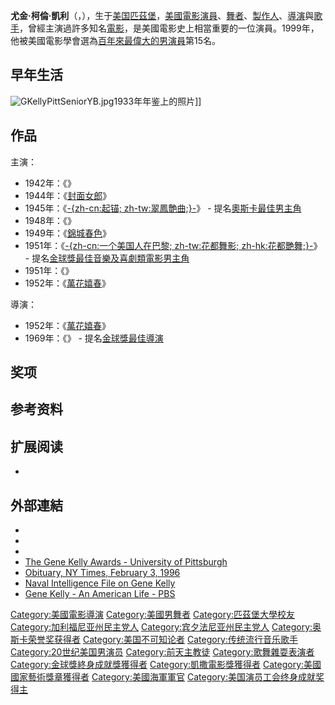 {{noteTA
|G1=Show
|1=zh-tw:萬花嬉春;zh-hk:萬花嬉春;zh-hans:雨中曲;
|2=zh-tw:凱利;zh-hk:基利;zh-hans:凯利;
|3=zh-tw:金·凱利;zh-hk:金·基利;zh-hans:吉恩·凯利;
}}
{{not|金·凯瑞}}
{{艺人
| name = 金·凱利<br />Gene Kelly
| image = Gene kelly.jpg
| type   = 男演员
| imagesize = 200px
| caption = 
| birthname = 尤金·柯伦·凯利<br/>Eugene Curran Kelly 
| birthdate = {{birth date|1912|8|23|mf=y}}
| location = {{USA}}[[賓夕法尼亞州|賓夕法尼亞州]] [[匹茲堡|匹茲堡]]
| deathdate = {{death date and age|1996|2|2|1912|8|23}}
| deathplace = {{USA}}[[加利福尼亞州|加州]][[比佛利山|比佛利山]]
| yearsactive = 1942年 ～ 1985年
| 教育程度 = {{flagicon|USA}} [[匹兹堡大學|匹兹堡大學]]
| spouse = {{Plainlist|
* {{link-en| Betsy Blair|Betsy Blair}}<br>（1941~1957，一女）
* {{link-en|Jeanne Coyne|Jeanne Coyne}}<br>（1960~1973，二子女，鳏夫）
*  Patricia Ward<br>（1990~1996，他去世）
}}
| children = {{Plainlist|
* Kerry Kelly
* Bridget Kelly
* Tim Kelly
}}
| parents = James Kelly<br>Harriet  Curran
| academyawards = '''[[奧斯卡榮譽獎|奧斯卡榮譽獎]]'''<br>1952年 终身成就奖
| cesarawards = '''凱撒榮譽獎'''<br>1996年 终身成就奖
| emmyawards = '''最佳兒童節目''' <br>1967年 《Jack and the Beanstalk》
| goldenglobeawards = '''[[塞西尔·B·德米尔奖|塞西尔·B·德米尔奖]]'''<br>1981年 终身成就奖
| sagawards = '''终身成就奖'''<br>1989年
| awards = '''[[AFI终身成就奖|AFI终身成就奖]]'''<br>1985年
}}
{{中文譯名
| english   = Gene Kelly
| putonghua = 吉恩·凯利
| taiwan    = 金·凱利
| cantonese = 真·基利
}}
'''尤金·柯倫·凱利'''（{{lang-en|Eugene Curran “Gene” Kelly}}，{{bd|1912年|8月23日|1996年|2月2日|catIdx=Kelly, Gene}}），生于[[美国|美国]][[匹茲堡|匹茲堡]]，[[美國|美國]][[電影|電影]][[演員|演員]]、[[舞者|舞者]]、[[製作人|製作人]]、[[導演|導演]]與[[歌手|歌手]]，曾經主演過許多知名[[電影|電影]]，是美國電影史上相當重要的一位演員。1999年，他被美國電影學會選為[[百年百大明星|百年來最偉大的男演員]]第15名。

==早年生活==
[[File:GKellyPittSeniorYB.jpg|thumb]]1933年年鉴上的照片]]

== 作品 ==
;主演：
*1942年：《{{link-en|只為你我|For Me and My Gal (film)}}》
*1944年：《[[封面女郎_(電影)|封面女郎]]》
*1945年：《[[起锚_(电影)|-{zh-cn:起锚; zh-tw:翠鳳艶曲;}-]]》 - 提名[[奧斯卡最佳男主角|奧斯卡最佳男主角]]
*1948年：《{{link-en|風流海盜|The Pirate (1948 film)}}》
*1949年：《[[錦城春色|錦城春色]]》
*1951年：《[[花都舞影|-{zh-cn:一个美国人在巴黎; zh-tw:花都舞影; zh-hk:花都艷舞;}-]]》 - 提名[[金球獎最佳音樂及喜劇類電影男主角|金球獎最佳音樂及喜劇類電影男主角]]
*1951年：《{{link-en|It’s a Big Country}}》
*1952年：《[[萬花嬉春|萬花嬉春]]》

;導演：
*1952年：《[[萬花嬉春|萬花嬉春]]》
*1969年：《{{link-en|你好!多莉!|Hello, Dolly! (film)}}》 - 提名[[金球獎最佳導演|金球獎最佳導演]]

== 奖项 ==

== 参考资料 ==
{{reflist}}

== 扩展阅读 ==
{{refbegin}}
*{{cite book | last = Wise | first = James | title = Stars in Blue: Movie Actors in America's Sea Services | url = https://archive.org/details/starsinbluemovie0000wise | location = Annapolis, MD | publisher = Naval Institute Press | year = 1997 | isbn = 1557509379 | oclc = 36824724}}
{{refend}}

== 外部連結 ==
{{Commons category|Gene Kelly}}
* {{IMDb name|0000037}}
* {{Tcmdb name}}
* {{IBDB name}}
*[https://web.archive.org/web/20070219070910/http://www.pittsburghclo.org/outreach/gene_kelly.cfm The Gene Kelly Awards - University of Pittsburgh]
*[http://www.nytimes.com/learning/general/onthisday/bday/0823.html Obituary, NY Times, February 3, 1996]
*[https://web.archive.org/web/20100513033150/http://www.thememoryhole.org/mil/navy/gene_kelly.htm Naval Intelligence File on Gene Kelly]
*[http://www.pbs.org/wnet/americanmasters/database/kelly_g_homepage.html Gene Kelly - An American Life - PBS]

{{塞西尔·B·德米尔奖}}
{{美国演员工会终身成就奖}}
{{20世纪80年代肯尼迪中心荣誉奖}}
{{AFI終身成就獎}}
{{Authority control}}
{{DEFAULTSORT:Kelly, Gene}}
[[Category:美國電影導演|Category:美國電影導演]]
[[Category:美國男舞者|Category:美國男舞者]]
[[Category:匹茲堡大學校友|Category:匹茲堡大學校友]]
[[Category:加利福尼亚州民主党人|Category:加利福尼亚州民主党人]]
[[Category:宾夕法尼亚州民主党人|Category:宾夕法尼亚州民主党人]]
[[Category:奥斯卡荣誉奖获得者|Category:奥斯卡荣誉奖获得者]]
[[Category:美国不可知论者|Category:美国不可知论者]]
[[Category:传统流行音乐歌手|Category:传统流行音乐歌手]]
[[Category:20世纪美国男演员|Category:20世纪美国男演员]]
[[Category:前天主教徒|Category:前天主教徒]]
[[Category:歌舞雜耍表演者|Category:歌舞雜耍表演者]]
[[Category:金球獎終身成就獎獲得者|Category:金球獎終身成就獎獲得者]]
[[Category:凱撒電影獎獲得者|Category:凱撒電影獎獲得者]]
[[Category:美國國家藝術獎章獲得者|Category:美國國家藝術獎章獲得者]]
[[Category:美國海軍軍官|Category:美國海軍軍官]]
[[Category:美国演员工会终身成就奖得主|Category:美国演员工会终身成就奖得主]]